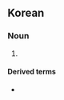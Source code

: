 ==Korean==
{{ko-hanjatab|飾|詐}}

===Noun===
{{ko-noun|hangeul=식사|rv=siksa|mr=siksa|y=siksa}}

# {{hanja form of|식사|to [[deceive]]}}

====Derived terms====
* {{ko-inline|飾詐하다|siksahada|[[trump up]]}}